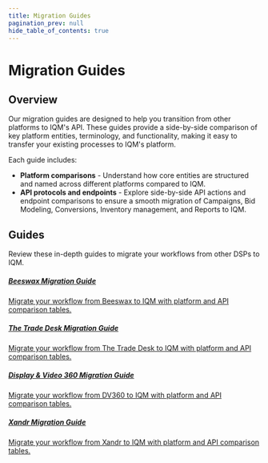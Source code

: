 ```yaml
---
title: Migration Guides
pagination_prev: null
hide_table_of_contents: true
---
```



# Migration Guides

## Overview

Our migration guides are designed to help you transition from other platforms to IQM's API. These guides provide a side-by-side comparison of key platform entities, terminology, and functionality, making it easy to transfer your existing processes to IQM's platform. 

Each guide includes:
  * **Platform comparisons** - Understand how core entities are structured and named across different platforms compared to IQM. 
  * **API protocols and endpoints** - Explore side-by-side API actions and endpoint comparisons to ensure a smooth migration of Campaigns, Bid Modeling, Conversions, Inventory management, and Reports to IQM. 

## Guides

Review these in-depth guides to migrate your workflows from other DSPs to IQM.

<Columns>
<Column>
  <a class='card' href="Beeswax/Overview">
  <Card className='indexCards'>
    <CardHeader>
      <h5><Doc /> Beeswax Migration Guide</h5>
    </CardHeader>
    <CardBody>
      Migrate your workflow from Beeswax to IQM with platform and API comparison tables.  
    </CardBody>
  </Card>
  </a>
  <p /><a class='card' href="The%20Trade%20Desk/Overview">
  <Card className='indexCards'>
    <CardHeader>
      <h5><Doc /> The Trade Desk Migration Guide</h5>
    </CardHeader>
    <CardBody>
      Migrate your workflow from The Trade Desk to IQM with platform and API comparison tables.  
    </CardBody>
  </Card>
  </a>
</Column>
<Column>
  <a class='card' href="DV360/Overview">
  <Card className='indexCards'>
    <CardHeader>
      <h5><Doc /> Display & Video 360 Migration Guide</h5>
    </CardHeader>
    <CardBody>
      Migrate your workflow from DV360 to IQM with platform and API comparison tables.  
    </CardBody>
  </Card>
  </a>
    <p /><a class='card' href="Xandr/Overview">
  <Card className='indexCards'>
    <CardHeader>
      <h5><Doc /> Xandr Migration Guide</h5>
    </CardHeader>
    <CardBody>
      Migrate your workflow from Xandr to IQM with platform and API comparison tables.  
    </CardBody>
  </Card>
  </a>
</Column>
</Columns>


